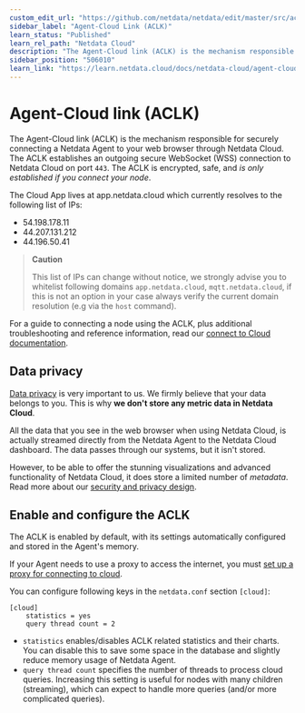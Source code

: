```yaml
---
custom_edit_url: "https://github.com/netdata/netdata/edit/master/src/aclk/README.md"
sidebar_label: "Agent-Cloud Link (ACLK)"
learn_status: "Published"
learn_rel_path: "Netdata Cloud"
description: "The Agent-Cloud link (ACLK) is the mechanism responsible for connecting a Netdata agent to Netdata Cloud."
sidebar_position: "506010"
learn_link: "https://learn.netdata.cloud/docs/netdata-cloud/agent-cloud-link-(aclk)"
---
```


# Agent-Cloud link (ACLK)

The Agent-Cloud link (ACLK) is the mechanism responsible for securely connecting a Netdata Agent to your web browser
through Netdata Cloud. The ACLK establishes an outgoing secure WebSocket (WSS) connection to Netdata Cloud on port
`443`. The ACLK is encrypted, safe, and _is only established if you connect your node_.

The Cloud App lives at app.netdata.cloud which currently resolves to the following list of IPs:

- 54.198.178.11
- 44.207.131.212
- 44.196.50.41

> **Caution**
>
>This list of IPs can change without notice, we strongly advise you to whitelist following domains `app.netdata.cloud`, `mqtt.netdata.cloud`, if this is not an option in your case always verify the current domain resolution (e.g via the `host` command).

For a guide to connecting a node using the ACLK, plus additional troubleshooting and reference information, read our [connect to Cloud
documentation](/docs/netdata-cloud/connect-agent-to-cloud).

## Data privacy

[Data privacy](https://netdata.cloud/privacy/) is very important to us. We firmly believe that your data belongs to
you. This is why **we don't store any metric data in Netdata Cloud**.

All the data that you see in the web browser when using Netdata Cloud, is actually streamed directly from the Netdata Agent to the Netdata Cloud dashboard. The data passes through our systems, but it isn't stored.

However, to be able to offer the stunning visualizations and advanced functionality of Netdata Cloud, it does store a limited number of _metadata_. Read more about our [security and privacy design](/docs/security-and-privacy-design).

## Enable and configure the ACLK

The ACLK is enabled by default, with its settings automatically configured and stored in the Agent's memory.

If your Agent needs to use a proxy to access the internet, you must [set up a proxy for
connecting to cloud](/docs/netdata-cloud/connect-agent-to-cloud).

You can configure following keys in the `netdata.conf` section `[cloud]`:

```text
[cloud]
    statistics = yes
    query thread count = 2
```

- `statistics` enables/disables ACLK related statistics and their charts. You can disable this to save some space in the database and slightly reduce memory usage of Netdata Agent.
- `query thread count` specifies the number of threads to process cloud queries. Increasing this setting is useful for nodes with many children (streaming), which can expect to handle more queries (and/or more complicated queries).
